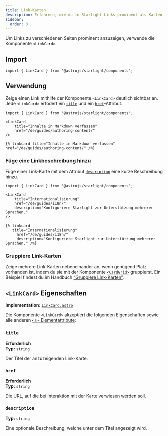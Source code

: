 ```yaml
---
title: Link-Karten
description: Erfahrene, wie du in Starlight Links prominent als Karten anzeigen.
sidebar:
  order: 3
---
```



Um Links zu verschiedenen Seiten prominent anzuzeigen, verwende die Komponente `<LinkCard>`.


<Preview>

<LinkCard
	slot="preview"
	title="Starlight anpassen"
	description="Lerne, wie du deine Starlight-Site mit deinem Logo, eigenen Schriftarten, Landing-Page-Design und vielem mehr zu deiner eigenen machen kannst."
	href="/de/guides/customization/"
/>

</Preview>

## Import

```tsx
import { LinkCard } from '@astrojs/starlight/components';
```

## Verwendung

Zeige einen Link mithilfe der Komponente `<LinkCard>` deutlich sichtbar an.
Jede `<LinkCard>` erfodert ein [`title`](#title) und ein [`href`](#href)-Attribut.

<Preview>

```mdx
import { LinkCard } from '@astrojs/starlight/components';

<LinkCard
	title="Inhalte in Markdown verfassen"
	href="/de/guides/authoring-content/"
/>
```

<Fragment slot="markdoc">

```markdoc
{% linkcard title="Inhalte in Markdown verfassen" href="/de/guides/authoring-content/" /%}
```

</Fragment>

<LinkCard
	slot="preview"
	title="Inhalte in Markdown verfassen"
	href="/de/guides/authoring-content/"
/>

</Preview>

### Füge eine Linkbeschreibung hinzu

Füge einer Link-Karte mit dem Attribut [`description`](#description) eine kurze Beschreibung hinzu.

<Preview>

```mdx {6}
import { LinkCard } from '@astrojs/starlight/components';

<LinkCard
	title="Internationalisierung"
	href="/de/guides/i18n/"
	description="Konfiguriere Starlight zur Unterstützung mehrerer Sprachen."
/>
```

<Fragment slot="markdoc">

```markdoc {4}
{% linkcard
   title="Internationalisierung"
	 href="/de/guides/i18n/"
	 description="Konfiguriere Starlight zur Unterstützung mehrerer Sprachen." /%}
```

</Fragment>

<LinkCard
	slot="preview"
	title="Internationalisierung"
	href="/de/guides/i18n/"
	description="Konfiguriere Starlight zur Unterstützung mehrerer Sprachen."
/>

</Preview>

### Gruppiere Link-Karten

Zeige mehrere Link-Karten nebeneinander an, wenn genügend Platz vorhanden ist, indem du sie mit der Komponente [`<CardGrid>`](/de/components/card-grids/) gruppierst.
Ein Beispiel findest du im Handbuch [“Gruppiere Link-Karten”](/de/components/card-grids/#link-karten-gruppieren).

## `<LinkCard>` Eigenschaften

**Implementation:** [`LinkCard.astro`](https://github.com/withastro/starlight/blob/main/packages/starlight/user-components/LinkCard.astro)

Die Komponente `<LinkCard>` akzeptiert die folgenden Eigenschaften sowie alle anderen [`<a>`-Elementattribute](https://developer.mozilla.org/en-US/docs/Web/HTML/Element/a):

### `title`

**Erforderlich**  
**Typ:** `string`

Der Titel der anzuzeigenden Link-Karte.

### `href`

**Erforderlich**  
**Typ:** `string`

Die URL, auf die bei Interaktion mit der Karte verwiesen werden soll.

### `description`

**Typ:** `string`

Eine optionale Beschreibung, welche unter dem Titel angezeigt wird.
